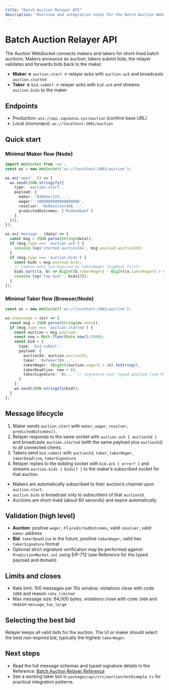 ```yaml
---
title: "Batch Auction Relayer API"
description: "Overview and integration notes for the Batch Auction WebSocket."
---
```


# Batch Auction Relayer API

The Auction WebSocket connects makers and takers for short-lived batch auctions. Makers announce an auction; takers submit bids; the relayer validates and forwards bids back to the maker.

- **Maker →** `auction.start` → relayer acks with `auction.ack` and broadcasts `auction.started`
- **Taker →** `bid.submit` → relayer acks with `bid.ack` and streams `auction.bids` to the maker

## Endpoints

- Production: `wss://api.sapience.xyz/auction` (confirm base URL)
- Local (monorepo): `ws://localhost:3001/auction`

## Quick start

### Minimal Maker flow (Node)
```ts
import WebSocket from 'ws';
const ws = new WebSocket('ws://localhost:3001/auction');

ws.on('open', () => {
  ws.send(JSON.stringify({
    type: 'auction.start',
    payload: {
      maker: '0xMaker123...',
      wager: '1000000000000000000',
      resolver: '0xResolver456...',
      predictedOutcomes: ['0xdeadbeef']
    },
  }));
});

ws.on('message', (data) => {
  const msg = JSON.parse(String(data));
  if (msg.type === 'auction.ack') {
    console.log('started auctionId=', msg.payload.auctionId);
  }
  if (msg.type === 'auction.bids') {
    const bids = msg.payload.bids;
    // choose best non-expired by takerWager (highest first)
    bids.sort((a, b) => BigInt(b.takerWager) - BigInt(a.takerWager) > 0n ? 1 : -1);
    console.log('top bid:', bids[0]);
  }
});
```

### Minimal Taker flow (Browser/Node)
```ts
const ws = new WebSocket('ws://localhost:3001/auction');

ws.onmessage = (ev) => {
  const msg = JSON.parse(String(ev.data));
  if (msg.type === 'auction.started') {
    const auction = msg.payload;
    const now = Math.floor(Date.now()/1000);
    const bid = {
      type: 'bid.submit',
      payload: {
        auctionId: auction.auctionId,
        taker: '0xTaker789...',
        takerWager: (BigInt(auction.wager) / 2n).toString(),
        takerDeadline: now + 60,
        takerSignature: '0x...' // signature over typed payload (see Reference)
      }
    };
    ws.send(JSON.stringify(bid));
  }
};
```

## Message lifecycle

1) Maker sends `auction.start` with `maker`, `wager`, `resolver`, `predictedOutcomes[]`.
2) Relayer responds to the same socket with `auction.ack { auctionId }` and broadcasts `auction.started` (with the same payload plus `auctionId`) to all connected clients.
3) Takers send `bid.submit` with `auctionId`, `taker`, `takerWager`, `takerDeadline`, `takerSignature`.
4) Relayer replies to the bidding socket with `bid.ack { error? }` and streams `auction.bids { bids[] }` to the maker’s subscribed socket for that auction.

- Makers are automatically subscribed to their auction’s channel upon `auction.start`.
- `auction.bids` is broadcast only to subscribers of that `auctionId`.
- Auctions are short-lived (about 60 seconds) and expire automatically.

## Validation (high level)

- **Auction**: positive `wager`, ≥1 `predictedOutcomes`, valid `resolver`, valid `maker` address
- **Bid**: `takerDeadline` in the future, positive `takerWager`, valid hex `takerSignature` format
- Optional strict signature verification may be performed against `PredictionMarket.sol` using EIP-712 (see Reference for the typed payload and domain).

## Limits and closes

- Rate limit: 100 messages per 10s window; violations close with code `1008` and reason `rate_limited`
- Max message size: 64,000 bytes; violations close with code `1009` and reason `message_too_large`

## Selecting the best bid

Relayer keeps all valid bids for the auction. The UI or maker should select the best non-expired bid, typically the highest `takerWager`.

## Next steps

- Read the full message schemas and typed-signature details in the Reference: [Batch Auction Relayer Reference](/reference/auction-relayer)
- See a working taker bot in `packages/api/src/auction/botExample.ts` for practical integration patterns.

